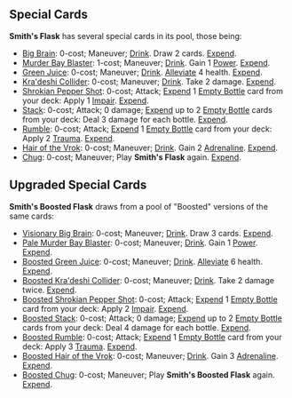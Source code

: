 {{CardPage
|quote = I stole this from a guy, so now it’s mine.
|description = [[Drink]].<br/>[[Improvise]] a card from a pool of special cards.
|cost = 1
|character = Smith
|rarity = Basic
|decktype = Battle
|cardtype = Maneuver
|keywords = [[Drink]], [[Improvise]]
|expreq = 9
|upgrade1 = Smith's Boosted Flask
|upgrade1summary = Upgraded special cards<br/>in pool 
|upgrade2 = Smith's Wide Flask
|upgrade2summary = [[Improvise+]]<br/>instead of [[Improvise]]
}}

==Special Cards==
'''Smith's Flask''' has several special cards in its pool, those being:
* [[Big Brain]]: 0-cost; Maneuver; [[Drink]]. Draw 2 cards. [[Expend]].
* [[Murder Bay Blaster]]: 1-cost; Maneuver; [[Drink]]. Gain 1 [[Power]]. [[Expend]].
* [[Green Juice]]: 0-cost; Maneuver; [[Drink]]. [[Alleviate]] 4 health. [[Expend]].
* [[Kra'deshi Collider]]: 0-cost; Maneuver; [[Drink]]. Take 2 damage. [[Expend]].
* [[Shrokian Pepper Shot]]: 0-cost; Attack; [[Expend]] 1 [[Empty Bottle]] card from your deck: Apply 1 [[Impair]]. [[Expend]].
* [[Stack]]: 0-cost; Attack; 0 damage; [[Expend]] up to 2 [[Empty Bottle]] cards from your deck: Deal 3 damage for each bottle. [[Expend]].
* [[Rumble]]: 0-cost; Attack;  [[Expend]] 1 [[Empty Bottle]] card from your deck: Apply 2 [[Trauma]]. [[Expend]].
* [[Hair of the Vrok]]: 0-cost; Maneuver; [[Drink]]. Gain 2 [[Adrenaline]]. [[Expend]].
* [[Chug]]: 0-cost; Maneuver; Play '''Smith's Flask''' again. [[Expend]].

== Upgraded Special Cards ==
'''Smith's Boosted Flask''' draws from a pool of "Boosted" versions of the same cards:

* [[Visionary Big Brain]]: 0-cost; Maneuver; [[Drink]]. Draw 3 cards. [[Expend]].
* [[Pale Murder Bay Blaster]]: 0-cost; Maneuver; [[Drink]]. Gain 1 [[Power]]. [[Expend]].
* [[Boosted Green Juice]]: 0-cost; Maneuver; [[Drink]]. [[Alleviate]] 6 health. [[Expend]].
* [[Boosted Kra'deshi Collider]]: 0-cost; Maneuver; [[Drink]]. Take 2 damage twice. [[Expend]].
* [[Boosted Shrokian Pepper Shot]]: 0-cost; Attack; [[Expend]] 1 [[Empty Bottle]] card from your deck: Apply 2 [[Impair]]. [[Expend]].
* [[Boosted Stack]]: 0-cost; Attack; 0 damage; [[Expend]] up to 2 [[Empty Bottle]] cards from your deck: Deal 4 damage for each bottle. [[Expend]].
* [[Boosted Rumble]]: 0-cost; Attack;  [[Expend]] 1 [[Empty Bottle]] card from your deck: Apply 3 [[Trauma]]. [[Expend]].
* [[Boosted Hair of the Vrok]]: 0-cost; Maneuver; [[Drink]]. Gain 3 [[Adrenaline]]. [[Expend]].
* [[Boosted Chug]]: 0-cost; Maneuver; Play '''Smith's Boosted Flask''' again. [[Expend]].